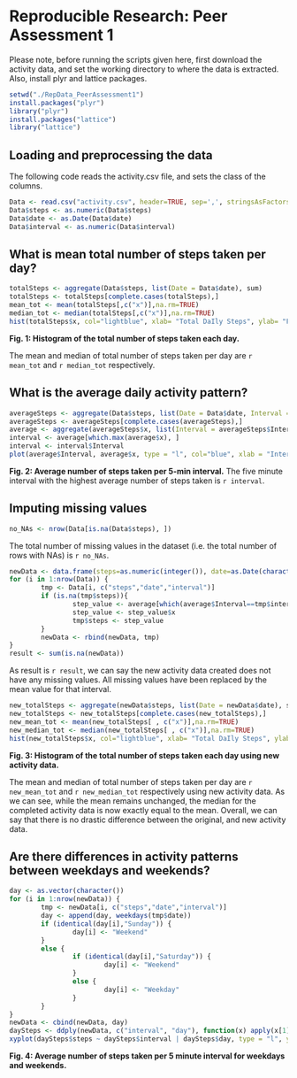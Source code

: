 # Reproducible Research: Peer Assessment 1
Please note, before running the scripts given here, first download the activity data, and set the working directory to where the data is extracted. Also, install plyr and lattice packages.

```r
setwd("./RepData_PeerAssessment1")
install.packages("plyr")
library("plyr")
install.packages("lattice")
library("lattice")
```

## Loading and preprocessing the data
The following code reads the activity.csv file, and sets the class of the columns.

```r
Data <- read.csv("activity.csv", header=TRUE, sep=',', stringsAsFactors=FALSE)
Data$steps <- as.numeric(Data$steps)
Data$date <- as.Date(Data$date)
Data$interval <- as.numeric(Data$interval)
```

## What is mean total number of steps taken per day?

```r
totalSteps <- aggregate(Data$steps, list(Date = Data$date), sum)
totalSteps <- totalSteps[complete.cases(totalSteps),]
mean_tot <- mean(totalSteps[,c("x")],na.rm=TRUE)
median_tot <- median(totalSteps[,c("x")],na.rm=TRUE)
hist(totalSteps$x, col="lightblue", xlab= "Total DaIly Steps", ylab= "Frequency", main="", breaks=20)
```

**Fig. 1: Histogram of the total number of steps taken each day.**

The mean and median of total number of steps taken per day are `r mean_tot` and `r median_tot` respectively.

## What is the average daily activity pattern?

```r
averageSteps <- aggregate(Data$steps, list(Date = Data$date, Interval = Data$interval), mean)
averageSteps <- averageSteps[complete.cases(averageSteps),]
average <- aggregate(averageSteps$x, list(Interval = averageSteps$Interval), mean)
interval <- average[which.max(average$x), ]
interval <- interval$Interval
plot(average$Interval, average$x, type = "l", col="blue", xlab = "Interval", ylab = "Mean number of steps", main="")
```

**Fig. 2: Average number of steps taken per 5-min interval.**
The five minute interval with the highest average number of steps taken is `r interval`.

## Imputing missing values

```r
no_NAs <- nrow(Data[is.na(Data$steps), ])
```

The total number of missing values in the dataset (i.e. the total number of rows with NAs) is `r no_NAs`.

```r
newData <- data.frame(steps=as.numeric(integer()), date=as.Date(character()), interval=as.numeric(integer()),stringsAsFactors=FALSE)
for (i in 1:nrow(Data)) {
        tmp <- Data[i, c("steps","date","interval")]
        if (is.na(tmp$steps)){
                step_value <- average[which(average$Interval==tmp$interval),]
                step_value <- step_value$x
                tmp$steps <- step_value
        }
        newData <- rbind(newData, tmp)
}
result <- sum(is.na(newData))
```

As result is `r result`, we can say the new activity data created does not have any missing values. All missing values have been replaced by the mean value for that interval.

```r
new_totalSteps <- aggregate(newData$steps, list(Date = newData$date), sum)
new_totalSteps <- new_totalSteps[complete.cases(new_totalSteps),]
new_mean_tot <- mean(new_totalSteps[ , c("x")],na.rm=TRUE)
new_median_tot <- median(new_totalSteps[ , c("x")],na.rm=TRUE)
hist(new_totalSteps$x, col="lightblue", xlab= "Total DaIly Steps", ylab= "Frequency", main="", breaks=20)
```

**Fig. 3: Histogram of the total number of steps taken each day using new activity data.**

The mean and median of total number of steps taken per day are `r new_mean_tot` and `r new_median_tot` respectively using new activity data.
As we can see, while the mean remains unchanged, the median for the completed activity data is now exactly equal to the mean.
Overall, we can say that there is no drastic difference between the original, and new activity data.

## Are there differences in activity patterns between weekdays and weekends?

```r
day <- as.vector(character())
for (i in 1:nrow(newData)) {
        tmp <- newData[i, c("steps","date","interval")]
        day <- append(day, weekdays(tmp$date))
        if (identical(day[i],"Sunday")) {
                day[i] <- "Weekend"
        }
        else {
                if (identical(day[i],"Saturday")) {
                        day[i] <- "Weekend"
                }
                else {
                        day[i] <- "Weekday"
                }
        }
}
newData <- cbind(newData, day)
daySteps <- ddply(newData, c("interval", "day"), function(x) apply(x[1], 2, mean))
xyplot(daySteps$steps ~ daySteps$interval | daySteps$day, type = "l", ylab = "Number of Steps", xlab = "Interval", layout = c(1, 2))
```

**Fig. 4: Average number of steps taken per 5 minute interval for weekdays and weekends.**